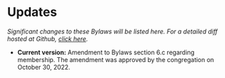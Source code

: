 # Updates {-}

*Significant changes to these Bylaws will be listed here. For a detailed diff hosted at Github, [click here](https://github.com/Trinity-Reformed-Church/trc-bylaws).*

* **Current version:** Amendment to Bylaws section 6.c regarding membership. The amendment was approved by the congregation on October 30, 2022.